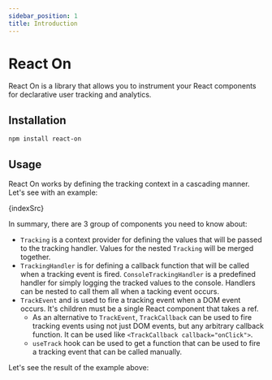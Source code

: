 ```yaml
---
sidebar_position: 1
title: Introduction
---
```




# React On

React On is a library that allows you to instrument your React components for declarative user tracking and analytics.

## Installation

```bash npm2yarn
npm install react-on
```

## Usage

React On works by defining the tracking context in a cascading manner. Let's see with an example:

<CodeBlock language="jsx">{indexSrc}</CodeBlock>

In summary, there are 3 group of components you need to know about:

- `Tracking` is a context provider for defining the values that will be passed to the tracking handler. Values for the nested `Tracking` will be merged together.
- `TrackingHandler` is for defining a callback function that will be called when a tracking event is fired. `ConsoleTrackingHandler` is a predefined handler for simply logging the tracked values to the console. Handlers can be nested to call them all when a tacking event occurs.
- `TrackEvent` and is used to fire a tracking event when a DOM event occurs. It's children must be a single React component that takes a ref.
  - As an alternative to `TrackEvent`, `TrackCallback` can be used to fire tracking events using not just DOM events, but any arbitrary callback function. It can be used like `<TrackCallback callback="onClick">`.
  - `useTrack` hook can be used to get a function that can be used to fire a tracking event that can be called manually.

Let's see the result of the example above:

<BrowserWindow>
  <IndexExample />
</BrowserWindow>

